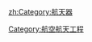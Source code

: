 {{Catnav|頁面分類|人类社会|交通|航天}}
{{Commonscat|Spacecraft propulsion}}

[[Category:航空航天工程|Category:航空航天工程]]
[[zh:Category:航天器|zh:Category:航天器]]